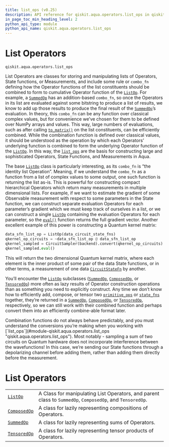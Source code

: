 ```yaml
---
title: list_ops (v0.25)
description: API reference for qiskit.aqua.operators.list_ops in qiskit v0.25
in_page_toc_min_heading_level: 2
python_api_type: module
python_api_name: qiskit.aqua.operators.list_ops
---
```


<span id="module-qiskit.aqua.operators.list_ops" />

<span id="qiskit-aqua-operators-list-ops" />

<span id="list-operators-qiskit-aqua-operators-list-ops" />

# List Operators

`qiskit.aqua.operators.list_ops`

List Operators are classes for storing and manipulating lists of Operators, State functions, or Measurements, and include some rule or `combo_fn` defining how the Operator functions of the list constituents should be combined to form to cumulative Operator function of the [`ListOp`](qiskit.aqua.operators.list_ops.ListOp "qiskit.aqua.operators.list_ops.ListOp"). For example, a [`SummedOp`](qiskit.aqua.operators.list_ops.SummedOp "qiskit.aqua.operators.list_ops.SummedOp") has an addition-based `combo_fn`, so once the Operators in its list are evaluated against some bitstring to produce a list of results, we know to add up those results to produce the final result of the [`SummedOp`](qiskit.aqua.operators.list_ops.SummedOp "qiskit.aqua.operators.list_ops.SummedOp")’s evaluation. In theory, this `combo_fn` can be any function over classical complex values, but for convenience we’ve chosen for them to be defined over NumPy arrays and values. This way, large numbers of evaluations, such as after calling [`to_matrix()`](qiskit.aqua.operators.list_ops.ListOp#to_matrix "qiskit.aqua.operators.list_ops.ListOp.to_matrix") on the list constituents, can be efficiently combined. While the combination function is defined over classical values, it should be understood as the operation by which each Operators’ underlying function is combined to form the underlying Operator function of the [`ListOp`](qiskit.aqua.operators.list_ops.ListOp "qiskit.aqua.operators.list_ops.ListOp"). In this way, the [`list_ops`](#module-qiskit.aqua.operators.list_ops "qiskit.aqua.operators.list_ops") are the basis for constructing large and sophisticated Operators, State Functions, and Measurements in Aqua.

The base [`ListOp`](qiskit.aqua.operators.list_ops.ListOp "qiskit.aqua.operators.list_ops.ListOp") class is particularly interesting, as its `combo_fn` is “the identity list Operation”. Meaning, if we understand the `combo_fn` as a function from a list of complex values to some output, one such function is returning the list as-is. This is powerful for constructing compact hierarchical Operators which return many measurements in multiple dimensional lists. For example, if we want to estimate the gradient of some Observable measurement with respect to some parameters in the State function, we can construct separate evaluation Operators for each parameter’s gradient which we must keep track of ourselves in a list, or we can construct a single [`ListOp`](qiskit.aqua.operators.list_ops.ListOp "qiskit.aqua.operators.list_ops.ListOp") containing the evaluation Operators for each parameter, so the [`eval()`](qiskit.aqua.operators.list_ops.ListOp#eval "qiskit.aqua.operators.list_ops.ListOp.eval") function returns the full gradient vector. Another excellent example of this power is constructing a Quantum kernel matrix:

```python
data_sfn_list_op = ListOp(data_circuit_state_fns)
qkernel_op_circuits = ~data_sfn_list_op @ data_sfn_list_op
qkernel_sampled = CircuitSampler(backend).convert(qkernel_op_circuits)
qkernel_sampled.eval()
```

This will return the two dimensional Quantum kernel matrix, where each element is the inner product of some pair of the data State functions, or in other terms, a measurement of one data [`CircuitStateFn`](qiskit.aqua.operators.state_fns.CircuitStateFn "qiskit.aqua.operators.state_fns.CircuitStateFn") by another.

You’ll encounter the [`ListOp`](qiskit.aqua.operators.list_ops.ListOp "qiskit.aqua.operators.list_ops.ListOp") subclasses ([`SummedOp`](qiskit.aqua.operators.list_ops.SummedOp "qiskit.aqua.operators.list_ops.SummedOp"), [`ComposedOp`](qiskit.aqua.operators.list_ops.ComposedOp "qiskit.aqua.operators.list_ops.ComposedOp"), or [`TensoredOp`](qiskit.aqua.operators.list_ops.TensoredOp "qiskit.aqua.operators.list_ops.TensoredOp")) more often as lazy results of Operator construction operations than as something you need to explicitly construct. Any time we don’t know how to efficiently add, compose, or tensor two [`primitive_ops`](qiskit.aqua.operators.primitive_ops#module-qiskit.aqua.operators.primitive_ops "qiskit.aqua.operators.primitive_ops") or [`state_fns`](qiskit.aqua.operators.state_fns#module-qiskit.aqua.operators.state_fns "qiskit.aqua.operators.state_fns") together, they’re returned in a [`SummedOp`](qiskit.aqua.operators.list_ops.SummedOp "qiskit.aqua.operators.list_ops.SummedOp"), [`ComposedOp`](qiskit.aqua.operators.list_ops.ComposedOp "qiskit.aqua.operators.list_ops.ComposedOp"), or [`TensoredOp`](qiskit.aqua.operators.list_ops.TensoredOp "qiskit.aqua.operators.list_ops.TensoredOp"), respectively, so we can still work with their combined function and perhaps convert them into an efficiently combine-able format later.

<Admonition title="Note" type="note">
  Combination functions do not always behave predictably, and you must understand the conversions you’re making when you working with [`list_ops`](#module-qiskit.aqua.operators.list_ops "qiskit.aqua.operators.list_ops"). Most notably - sampling a sum of two circuits on Quantum hardware does not incorporate interference between the wavefunctions! In this case, we’re sending our State functions through a depolarizing channel before adding them, rather than adding them directly before the measurement.
</Admonition>

# List Operators

|                                                                                                       |                                                                                                          |
| ----------------------------------------------------------------------------------------------------- | -------------------------------------------------------------------------------------------------------- |
| [`ListOp`](qiskit.aqua.operators.list_ops.ListOp "qiskit.aqua.operators.list_ops.ListOp")             | A Class for manipulating List Operators, and parent class to `SummedOp`, `ComposedOp`, and `TensoredOp`. |
| [`ComposedOp`](qiskit.aqua.operators.list_ops.ComposedOp "qiskit.aqua.operators.list_ops.ComposedOp") | A class for lazily representing compositions of Operators.                                               |
| [`SummedOp`](qiskit.aqua.operators.list_ops.SummedOp "qiskit.aqua.operators.list_ops.SummedOp")       | A class for lazily representing sums of Operators.                                                       |
| [`TensoredOp`](qiskit.aqua.operators.list_ops.TensoredOp "qiskit.aqua.operators.list_ops.TensoredOp") | A class for lazily representing tensor products of Operators.                                            |

